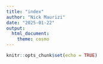 ```yaml
---
title: "index"
author: "Nick Maurizi"
date: "2025-01-22"
output:
  html_document: 
    theme: cosmo
---
```


```r
knitr::opts_chunk$set(echo = TRUE)
```

